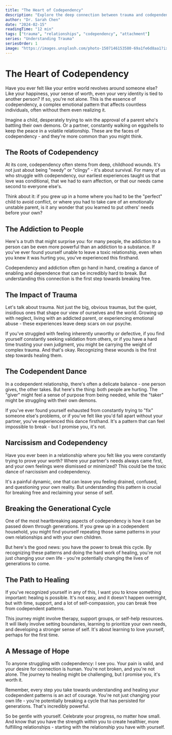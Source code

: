 ```yaml
---
title: "The Heart of Codependency"
description: "Explore the deep connection between trauma and codependent relationships, understanding how early experiences shape our attachment patterns"
author: "Dr. Sarah Chen"
date: "2024-02-15"
readingTime: "12 min"
tags: ["trauma", "relationships", "codependency", "attachment"]
series: "Understanding Trauma"
seriesOrder: 1
image: "https://images.unsplash.com/photo-1507146153580-69a1fe6d8aa1?ixlib=rb-4.0.3&auto=format&fit=crop&w=1200&q=80"
---
```



<TableOfContents />

# The Heart of Codependency

Have you ever felt like your entire world revolves around someone else?
Like your happiness, your sense of worth, even your very identity is
tied to another person? If so, you're not alone. This is the essence of
codependency, a complex emotional pattern that affects countless
individuals, often without them even realizing it.

Imagine a child, desperately trying to win the approval of a parent
who's battling their own demons. Or a partner, constantly walking on
eggshells to keep the peace in a volatile relationship. These are the
faces of codependency - and they're more common than you might think.

## The Roots of Codependency

At its core, codependency often stems from deep, childhood wounds. It's
not just about being "needy" or "clingy" - it's about survival. For many
of us who struggle with codependency, our earliest experiences taught
us that love was conditional, that we had to earn affection, or that our
needs came second to everyone else's.

Think about it: if you grew up in a home where you had to be the
"perfect" child to avoid conflict, or where you had to take care of an
emotionally unstable parent, is it any wonder that you learned to put
others' needs before your own?

## The Addiction to People

Here's a truth that might surprise you: for many people, the addiction
to a person can be even more powerful than an addiction to a substance.
If you've ever found yourself unable to leave a toxic relationship, even
when you knew it was hurting you, you've experienced this firsthand.

Codependency and addiction often go hand in hand, creating a dance of
enabling and dependence that can be incredibly hard to break. But
understanding this connection is the first step towards breaking free.

## The Impact of Trauma

Let's talk about trauma. Not just the big, obvious traumas, but the
quiet, insidious ones that shape our view of ourselves and the world.
Growing up with neglect, living with an addicted parent, or experiencing
emotional abuse - these experiences leave deep scars on our psyche.

If you've struggled with feeling inherently unworthy or defective, if
you find yourself constantly seeking validation from others, or if you
have a hard time trusting your own judgment, you might be carrying the
weight of complex trauma. And that's okay. Recognizing these wounds is
the first step towards healing them.

## The Codependent Dance

In a codependent relationship, there's often a delicate balance - one
person gives, the other takes. But here's the thing: both people are
hurting. The "giver" might feel a sense of purpose from being needed,
while the "taker" might be struggling with their own demons.

If you've ever found yourself exhausted from constantly trying to "fix"
someone else's problems, or if you've felt like you'd fall apart without
your partner, you've experienced this dance firsthand. It's a pattern
that can feel impossible to break - but I promise you, it's not.

## Narcissism and Codependency

Have you ever been in a relationship where you felt like you were
constantly trying to prove your worth? Where your partner's needs always
came first, and your own feelings were dismissed or minimized? This
could be the toxic dance of narcissism and codependency.

It's a painful dynamic, one that can leave you feeling drained,
confused, and questioning your own reality. But understanding this
pattern is crucial for breaking free and reclaiming your sense of self.

## Breaking the Generational Cycle

One of the most heartbreaking aspects of codependency is how it can be
passed down through generations. If you grew up in a codependent
household, you might find yourself repeating those same patterns in your
own relationships and with your own children.

But here's the good news: you have the power to break this cycle. By
recognizing these patterns and doing the hard work of healing, you're
not just changing your own life - you're potentially changing the lives
of generations to come.

## The Path to Healing

If you've recognized yourself in any of this, I want you to know
something important: healing is possible. It's not easy, and it doesn't
happen overnight, but with time, support, and a lot of self-compassion,
you can break free from codependent patterns.

This journey might involve therapy, support groups, or self-help
resources. It will likely involve setting boundaries, learning to
prioritize your own needs, and developing a stronger sense of self. It's
about learning to love yourself, perhaps for the first time.

## A Message of Hope

To anyone struggling with codependency: I see you. Your pain is valid,
and your desire for connection is human. You're not broken, and you're
not alone. The journey to healing might be challenging, but I promise
you, it's worth it.

Remember, every step you take towards understanding and healing your
codependent patterns is an act of courage. You're not just changing your
own life - you're potentially breaking a cycle that has persisted for
generations. That's incredibly powerful.

So be gentle with yourself. Celebrate your progress, no matter how
small. And know that you have the strength within you to create
healthier, more fulfilling relationships - starting with the
relationship you have with yourself.
